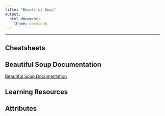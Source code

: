 ```yaml
---
title: "Beautiful Soup"
output: 
  html_document: 
    theme: cerulean
---
```

    
------------------------------------------------------------------

## Cheatsheets


## Beautiful Soup Documentation

[Beautiful Soup Documentation](https://pandas.pydata.org/pandas-docs/stable/reference/api/pandas.DataFrame.html)

## Learning Resources

## Attributes
    

